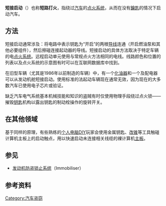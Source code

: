 {{Unreferenced|time=2017-01-17T20:24:04+00:00}}
'''短接启动'''（{{lang-en|'''Hot-wiring'''}}）也称'''短路打火'''，指绕过[[汽车|汽车]]的[[点火系统|点火系统]]{{tsl|en|Interlock (engineering)|联锁 (工程)|联锁}}，从而在没有[[鑰匙|鑰匙]]的情况下启动汽车。

== 方法 ==
短接启动通常涉及：将电路中表示钥匙为“开启”的两根[[导线|导线]]连通（开启燃油泵和其他必要组件），然后擦碰连接起动器的导线。短接启动的具体方法取决于特定车辆的电[[点火系统|点火系统]]。远程启动单元使用与常规点火方法相同的电线。线路颜色和位置的列表以及点火系统的示意图有时可以在互联网数据库中找到。

在旧型车辆（尤其是1986年以前制造的车辆）中，有一个[[化油器|化油器]]和一个{{tsl|en|Ignition coil|点火线圈}}及配电器可以从发动机舱短接启动。使用标准的{{tsl|en|Lock picking|弹子开锁}}法起动车辆现在通常无效，因为现在的大多数汽车已使用电子芯片或{{tsl|en|Transponder|转发器}}验证。

缺乏汽车电气系统基本机械技能和知识的盗贼有时仅使用物理手段绕过点火锁——摧毁[[钥匙|钥匙]]机构以露出钥匙的制动栓操作的旋转开关。

==在其他领域==
基于同样的原理，有些熟练的[[个人电脑|个人电脑]][[DIY|DIY]]玩家会使用金属钥匙、[[改锥|改锥]]等工具触碰计算机主板上的启动触点，用以快速启动未连接相关线缆的裸计算机[[主板|主板]]。

== 参见 ==
* [[发动机防盗锁止系统|发动机防盗锁止系统]]（Immobiliser）

== 参考资料 ==
{{reflist}}

[[Category:汽车盗窃|Category:汽车盗窃]]